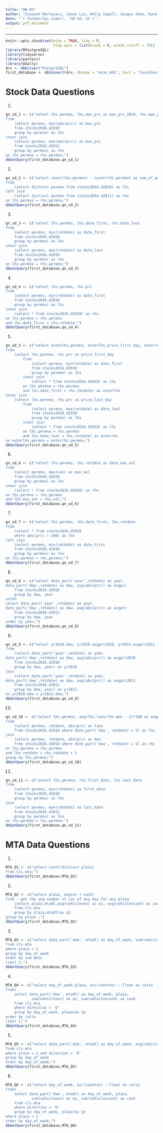 ```yaml
---
title: "HW #5"
author: "Siavash Mortezavi, Jason Liu, Holly Capell, Sangyu Shen, Kunal Kotian"
date: "`r format(Sys.time(), '%B %d, %Y')`"
output: pdf_document
---
```


---------------------------------------------------------------------------

```r
knitr::opts_chunk$set(echo = TRUE, tidy = F, 
                      tidy.opts = list(blank = F, width.cutoff = 70))
library(RPostgreSQL)
library(tidyverse)
library(pastecs)
library(GGally)
drv <- dbDriver("PostgreSQL")
first_database <- dbConnect(drv, dbname = "msan_691", host = "localhost", port = 5432, user = "postgres", password = "postgres")
```


# Stock Data Questions

(1)

```r
qn_sd_1 <- c("select lhs.permno, lhs.max_prc as max_prc_2010, rhs.max_prc as max_prc_2011
from 
    (select permno, max(abs(prc)) as max_prc
    from stocks2016.d2010
    group by permno) as lhs
inner join
    (select permno, max(abs(prc)) as max_prc
    from stocks2016.d2011
    group by permno) as rhs
on lhs.permno = rhs.permno;")
dbGetQuery(first_database,qn_sd_1)
```

(2)

```r
qn_sd_2 <- c("select count(lhs.permno) - count(rhs.permno) as num_of_permnos
from
    (select distinct permno from stocks2016.d2010) as lhs
left join
    (select distinct permno from stocks2016.d2011) as rhs
on lhs.permno = rhs.permno;")
dbGetQuery(first_database,qn_sd_2)
```

(3)

```r
qn_sd_3 <- c("select lhs.permno, lhs.date_first, rhs.date_last
from 
    (select permno, min(retdate) as date_first
    from stocks2016.d2010
    group by permno) as lhs
inner join
    (select permno, max(retdate) as date_last
    from stocks2016.d2010
    group by permno) as rhs
on lhs.permno = rhs.permno;")
dbGetQuery(first_database,qn_sd_3)
```

(4)

```r
qn_sd_4 <- c("select lhs.permno, rhs.prc
from
    (select permno, min(retdate) as date_first
    from stocks2016.d2010
    group by permno) as lhs
inner join
    (select * from stocks2016.d2010) as rhs
on lhs.permno = rhs.permno
and lhs.date_first = rhs.retdate;")
dbGetQuery(first_database,qn_sd_4)
```

(5)

```r
qn_sd_5 <- c("select outerlhs.permno, outerlhs.price_first_day, outerrhs.price_last_day
from
    (select lhs.permno, rhs.prc as price_first_day
        from
            (select permno, min(retdate) as date_first
            from stocks2016.d2010
            group by permno) as lhs
        inner join
            (select * from stocks2016.d2010) as rhs
        on lhs.permno = rhs.permno
        and lhs.date_first = rhs.retdate) as outerlhs
inner join
    (select lhs.permno, rhs.prc as price_last_day
        from
            (select permno, max(retdate) as date_last
            from stocks2016.d2010
            group by permno) as lhs
        inner join
            (select * from stocks2016.d2010) as rhs
        on lhs.permno = rhs.permno
        and lhs.date_last = rhs.retdate) as outerrhs
on outerlhs.permno = outerrhs.permno;")
dbGetQuery(first_database,qn_sd_5)
```

(6)

```r
qn_sd_6 <- c("select lhs.permno, rhs.retdate as date_max_vol
from
    (select permno, max(vol) as max_vol
    from stocks2016.d2010
    group by permno) as lhs
inner join
    (select * from stocks2016.d2010) as rhs
on lhs.permno = rhs.permno
and lhs.max_vol = rhs.vol;")
dbGetQuery(first_database,qn_sd_6)
```

(7)

```r
qn_sd_7 <- c("select lhs.permno, rhs.date_first, lhs.retdate
from
    (select * from stocks2016.d2010
    where abs(prc) > 200) as lhs
left join
    (select permno, min(retdate) as date_first
    from stocks2016.d2010
    group by permno) as rhs
on lhs.permno = rhs.permno;")
dbGetQuery(first_database,qn_sd_7)
```

(8)

```r
qn_sd_8 <- c("select date_part('year',retdate) as year, 
date_part('dow',retdate) as dow, avg(abs(prc)) as avgprc
    from stocks2016.d2010
    group by dow, year
union
select date_part('year',retdate) as year,
date_part('dow',retdate) as dow, avg(abs(prc)) as avgprc
    from stocks2016.d2011
    group by dow, year
order by year;")
dbGetQuery(first_database,qn_sd_8)
```

(9)

```r
qn_sd_9 <- c("select yr2010.dow, yr2010.avgprc2010, yr2011.avgprc2011   
from
    (select date_part('year',retdate) as year,
date_part('dow',retdate) as dow, avg(abs(prc)) as avgprc2010
    from stocks2016.d2010
    group by dow, year) as yr2010
join
    (select date_part('year',retdate) as year,
date_part('dow',retdate) as dow, avg(abs(prc)) as avgprc2011
    from stocks2016.d2011
    group by dow, year) as yr2011
on yr2010.dow = yr2011.dow;")
dbGetQuery(first_database,qn_sd_9)
```

(10)

```r
qn_sd_10 <- c("select lhs.permno, avg(lhs.tues/rhs.mon - 1)*100 as avgprc
from
    (select permno, retdate, abs(prc) as tues
    from stocks2016.d2010 where date_part('dow', retdate) = 2) as lhs
join
    (select permno, retdate, abs(prc) as mon
    from stocks2016.d2010 where date_part('dow', retdate) = 1) as rhs
on lhs.permno = rhs.permno
and lhs.retdate = rhs.retdate + 1
group by lhs.permno;")
dbGetQuery(first_database,qn_sd_10)
```

(11)

```r
qn_sd_11 <- c("select lhs.permno, rhs.first_date, lhs.last_date
from
    (select permno, min(retdate) as first_date
    from stocks2016.d2010
    group by permno) as rhs
join
    (select permno, max(retdate) as last_date
    from stocks2016.d2011
    group by permno) as lhs
on rhs.permno = lhs.permno;")
dbGetQuery(first_database,qn_sd_11)
```


# MTA Data Questions

(1)

```r
MTA_Q1 <- c("select count(distinct plaza)
from cls.mta;")
dbGetQuery(first_database,MTA_Q1)
```

(2)

```r
MTA_Q2 <- c("select plaza, avg(ez + cash)
from --get the avg number of car of any day for any plaza 
    (select plaza,mtadt,avg(vehiclesez) as ez, avg(vehiclescash) as cash
    from cls.mta
    group by plaza,mtadt)as q1
group by plaza ;")
dbGetQuery(first_database,MTA_Q2)
```

(3)

```r
MTA_Q3 <- c("select date_part('dow', mtadt) as day_of_week, sum(vehiclesez)as sum
from cls.mta
where plaza = 1 
group by day_of_week
order by sum desc
limit 1;")
dbGetQuery(first_database,MTA_Q3)
```

(4)

```r
MTA_Q4 <- c("select day_of_week,plaza, ez/(cash+ez) ::float as ratio
from(
    select date_part('dow', mtadt) as day_of_week, plaza, 
            sum(vehiclesez) as ez, sum(vehiclescash) as cash
    from cls.mta
    where direction = 'O'
    group by day_of_week, plaza)as q1
order by ratio 
limit 1;")
dbGetQuery(first_database,MTA_Q4)
```

(5)

```r
MTA_Q5 <- c("select date_part('dow', mtadt) as day_of_week, avg(vehiclesez)
from cls.mta 
where plaza = 1 and direction = 'O'
group by day_of_week
order by day_of_week;")
dbGetQuery(first_database,MTA_Q5)
```

(6)

```r
MTA_Q6 <- c("select day_of_week, ez/(cash+ez) ::float as ratio
from(
    select date_part('dow', mtadt) as day_of_week, plaza, 
            sum(vehiclesez) as ez, sum(vehiclescash) as cash
    from cls.mta
    where direction = 'O'
    group by day_of_week, plaza)as q1
where plaza = 1
order by day_of_week;")
dbGetQuery(first_database,MTA_Q6)
```

